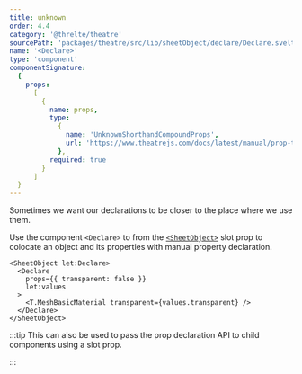 ```yaml
---
title: unknown
order: 4.4
category: '@threlte/theatre'
sourcePath: 'packages/theatre/src/lib/sheetObject/declare/Declare.svelte'
name: '<Declare>'
type: 'component'
componentSignature:
  {
    props:
      [
        {
          name: props,
          type:
            {
              name: 'UnknownShorthandCompoundProps',
              url: 'https://www.theatrejs.com/docs/latest/manual/prop-types'
            },
          required: true
        }
      ]
  }
---
```


Sometimes we want our declarations to be closer to the place where we use them.

Use the component `<Declare>` to from the [`<SheetObject>`](./sheet-object) slot prop to colocate
an object and its properties with manual property declaration.

```svelte
<SheetObject let:Declare>
  <Declare
    props={{ transparent: false }}
    let:values
  >
    <T.MeshBasicMaterial transparent={values.transparent} />
  </Declare>
</SheetObject>
```

:::tip
This can also be used to pass the prop declaration API to child components using a slot prop.

:::
